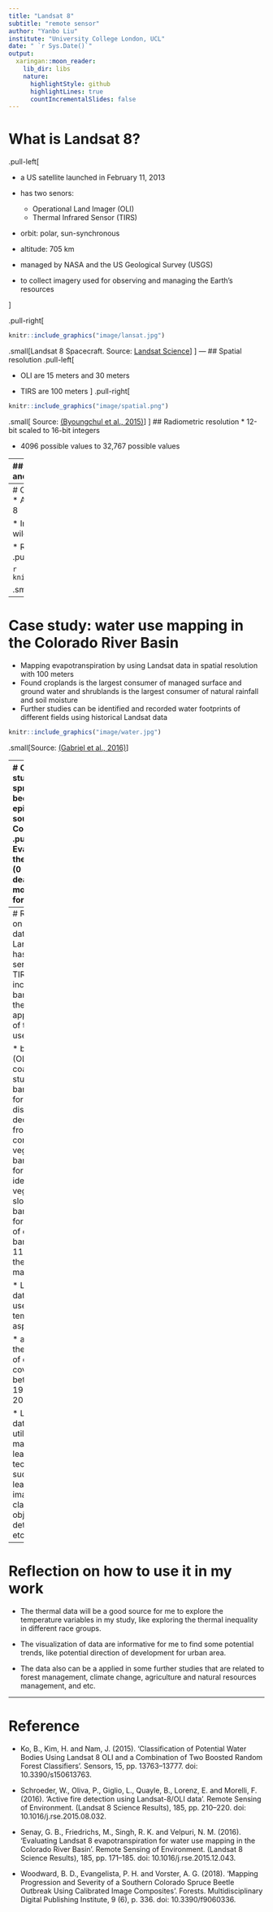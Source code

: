 ```yaml
---
title: "Landsat 8"
subtitle: "remote sensor"
author: "Yanbo Liu"
institute: "University College London, UCL"
date: " `r Sys.Date()`"
output:
  xaringan::moon_reader:
    lib_dir: libs
    nature:
      highlightStyle: github
      highlightLines: true
      countIncrementalSlides: false
---
```

# What is Landsat 8?

.pull-left[

* a US satellite launched in February 11, 2013

* has two senors:
  * Operational Land Imager (OLI)
  * Thermal Infrared Sensor (TIRS)
  
* orbit: polar, sun-synchronous

* altitude: 705 km

* managed by NASA and the US Geological Survey (USGS)

* to collect imagery used for observing and managing the Earth’s resources

]

.pull-right[

```r
knitr::include_graphics("image/lansat.jpg")
```
.small[Landsat 8 Spacecraft. Source: [Landsat Science](https://landsat.gsfc.nasa.gov/satellites/landsat-8/spacecraft-instruments/landsat-8-spacecraft/)
] 
]
---
## Spatial resolution
.pull-left[

* OLI are 15 meters and 30 meters 

* TIRS are 100 meters
]
.pull-right[
```r
knitr::include_graphics("image/spatial.png")
```
.small[
Source: [(Byoungchul et al., 2015)](https://www.researchgate.net/publication/279283935_Classification_of_Potential_Water_Bodies_Using_Landsat_8_OLI_and_a_Combination_of_Two_Boosted_Random_Forest_Classifiers)
] 
]
## Radiometric resolution
* 12-bit scaled to 16-bit integers

* 4096 possible values to 32,767 possible values


---
## Spectral resolution 
* OLI with 9 bands, and TIRS with 2 bands.
```r
knitr::include_graphics("image/Spectral_resolution.jpg")
```
.small[Source: [Landsat Science](https://landsat.gsfc.nasa.gov/satellites/landsat-8/spacecraft-instruments/landsat-8-spacecraft/)
] 

## Temporal resolution

* 16 days

---
# Case study: active fire detection
.pull-left[
* Applied algorithms on OLI data of Landsat 8

* Improved small fire detection and large wildfire delineation

* Reduced error rate in daytime and night
]
.pull-right[
```r
knitr::include_graphics("image/fire1.png")
```
]

```r
knitr::include_graphics("image/fire2.jpg")
```

.small[Source: [(Wilfrid et al., 2016)](https://www.sciencedirect.com/science/article/pii/S0034425715301206)]

---
# Case study: water use mapping in the Colorado River Basin

* Mapping evapotranspiration by using Landsat data in spatial resolution with 100 meters
* Found croplands is the largest consumer of managed surface and ground water and shrublands
is the largest consumer of natural rainfall and soil moisture
* Further studies can be identified and recorded water footprints of different fields using historical Landsat data

```r
knitr::include_graphics("image/water.jpg")
```

.small[Source: [(Gabriel et al., 2016)](https://www.sciencedirect.com/science/article/pii/S0034425715302650)]

---
# Case study: spruce beetles epidemic in southern Colorado
.pull-left[
* Evaluated the severity (0 - 100% dead) of mortality for forests

* Displayed the distribution of spruce beetles outbreaks

* Potential efficient monitoring of spruce beetles outbreaks by using Landsat
]
.pull-right[

```r
knitr::include_graphics("image/spruce.jpg")
```

.small[Source: [(Brian et al., 2018)](https://www.mdpi.com/1999-4907/9/6/336)]
]

---
# Reflection on Landsat 8 data 
* Landsat 8 has OLI sensor and TIRS sensor, including 11 bands, and the applications of them are useful:

  * band 1 (OLI) for coastal studies
  * band 2 (OLI) for distinguishing deciduous from coniferous vegetation
  * band 4 (OLI) for identifying vegetation slopes
  * band 9 (OLI) for detection of cirrus
  * band 10 and 11 (TIRS) for thermal mapping
  
* Landsat data can be used through temporal aspect.

 * analyzing the dynamics of canopy cover between 1990 and 2020.
 
* Landsat data can be utilized in machine learning techniques such as deep learning for image classification, object detection and etc.

---
# Reflection on how to use it in my work
* The thermal data will be a good source for me to explore the temperature variables in my study, like exploring the thermal inequality in different race groups. 

* The visualization of data are informative for me to find some potential trends, like potential direction of development for urban area.

* The data also can be a applied in some further studies that are related to forest management, climate change, agriculture and natural resources management, and etc. 

---
# Reference
* Ko, B., Kim, H. and Nam, J. (2015). ‘Classification of Potential Water Bodies Using Landsat 8 OLI and a Combination of Two Boosted Random Forest Classifiers’. Sensors, 15, pp. 13763–13777. doi: 10.3390/s150613763.

* Schroeder, W., Oliva, P., Giglio, L., Quayle, B., Lorenz, E. and Morelli, F. (2016). ‘Active fire detection using Landsat-8/OLI data’. Remote Sensing of Environment. (Landsat 8 Science Results), 185, pp. 210–220. doi: 10.1016/j.rse.2015.08.032.

* Senay, G. B., Friedrichs, M., Singh, R. K. and Velpuri, N. M. (2016). ‘Evaluating Landsat 8 evapotranspiration for water use mapping in the Colorado River Basin’. Remote Sensing of Environment. (Landsat 8 Science Results), 185, pp. 171–185. doi: 10.1016/j.rse.2015.12.043.

* Woodward, B. D., Evangelista, P. H. and Vorster, A. G. (2018). ‘Mapping Progression and Severity of a Southern Colorado Spruce Beetle Outbreak Using Calibrated Image Composites’. Forests. Multidisciplinary Digital Publishing Institute, 9 (6), p. 336. doi: 10.3390/f9060336.




